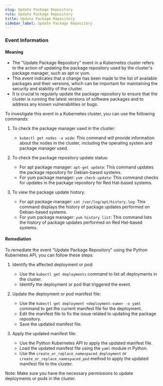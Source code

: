 ```yaml
--- 
slug: Update Package Repository
rule: Update Package Repository
title: Update Package Repository
sidebar_label: Update Package Repository
---
```

                   


### Event Information

#### Meaning

- The "Update Package Repository" event in a Kubernetes cluster refers to the action of updating the package repository used by the cluster's package manager, such as apt or yum.
- This event indicates that a change has been made to the list of available packages and their versions, which can be important for maintaining the security and stability of the cluster.
- It is crucial to regularly update the package repository to ensure that the cluster is running the latest versions of software packages and to address any known vulnerabilities or bugs.

To investigate this event in a Kubernetes cluster, you can use the following commands:
1. To check the package manager used in the cluster:
   - `kubectl get nodes -o wide`: This command will provide information about the nodes in the cluster, including the operating system and package manager used.

2. To check the package repository update status:
   - For apt package manager: `apt-get update`: This command updates the package repository for Debian-based systems.
   - For yum package manager: `yum check-update`: This command checks for updates in the package repository for Red Hat-based systems.

3. To view the package update history:
   - For apt package manager: `cat /var/log/apt/history.log`: This command displays the history of package updates performed on Debian-based systems.
   - For yum package manager: `yum history list`: This command lists the history of package updates performed on Red Hat-based systems.

#### Remediation

To remediate the event "Update Package Repository" using the Python Kubernetes API, you can follow these steps:

1. Identify the affected deployment or pod:
   - Use the `kubectl get deployments` command to list all deployments in the cluster.
   - Identify the deployment or pod that triggered the event.

2. Update the deployment or pod manifest file:
   - Use the `kubectl get deployment <deployment-name> -o yaml` command to get the current manifest file for the deployment.
   - Edit the manifest file to fix the issue related to updating the package repository.
   - Save the updated manifest file.

3. Apply the updated manifest file:
   - Use the Python Kubernetes API to apply the updated manifest file.
   - Load the updated manifest file using the `yaml` module in Python.
   - Use the `create_or_replace_namespaced_deployment` or `create_or_replace_namespaced_pod` method to apply the updated manifest file to the cluster.

Note: Make sure you have the necessary permissions to update deployments or pods in the cluster.

 